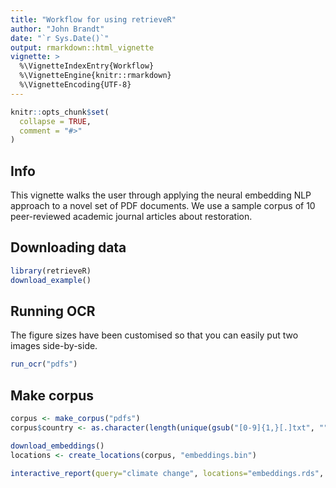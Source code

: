 ```yaml
---
title: "Workflow for using retrieveR"
author: "John Brandt"
date: "`r Sys.Date()`"
output: rmarkdown::html_vignette
vignette: >
  %\VignetteIndexEntry{Workflow}
  %\VignetteEngine{knitr::rmarkdown}
  %\VignetteEncoding{UTF-8}
---
```


```r
knitr::opts_chunk$set(
  collapse = TRUE,
  comment = "#>"
)
```


## Info

This vignette walks the user through applying the neural embedding NLP approach to a novel set of PDF documents. We use a sample corpus of 10 peer-reviewed academic journal articles about restoration. 

## Downloading data

```r
library(retrieveR)
download_example()
```


## Running OCR

The figure sizes have been customised so that you can easily put two images side-by-side. 

```r
run_ocr("pdfs")
```

## Make corpus

```r
corpus <- make_corpus("pdfs")
corpus$country <- as.character(length(unique(gsub("[0-9]{1,}[.]txt", "", corpus$name))))
```


```r
download_embeddings()
locations <- create_locations(corpus, "embeddings.bin")
```

```r
interactive_report(query="climate change", locations="embeddings.rds", data=corpus)
```

